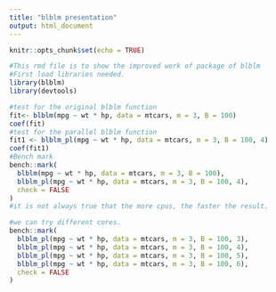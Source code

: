 ```yaml
---
title: "blblm presentation"
output: html_document
---
```


```r
knitr::opts_chunk$set(echo = TRUE)
```

```r
#This rmd file is to show the improved work of package of blblm
#First load libraries needed.
library(blblm)
library(devtools)
```


```r
#test for the original blblm function
fit<- blblm(mpg ~ wt * hp, data = mtcars, m = 3, B = 100)
coef(fit)
#test for the parallel blblm function
fit1 <- blblm_pl(mpg ~ wt * hp, data = mtcars, m = 3, B = 100, 4)
coef(fit1)
#Bench mark
bench::mark(
  blblm(mpg ~ wt * hp, data = mtcars, m = 3, B = 100),
  blblm_pl(mpg ~ wt * hp, data = mtcars, m = 3, B = 100, 4),
  check = FALSE
)
#it is not always true that the more cpus, the faster the result.
```

```r
#we can try different cores.
bench::mark(
  blblm_pl(mpg ~ wt * hp, data = mtcars, m = 3, B = 100, 3),
  blblm_pl(mpg ~ wt * hp, data = mtcars, m = 3, B = 100, 4),
  blblm_pl(mpg ~ wt * hp, data = mtcars, m = 3, B = 100, 5),
  blblm_pl(mpg ~ wt * hp, data = mtcars, m = 3, B = 100, 6),
  check = FALSE
)
```

